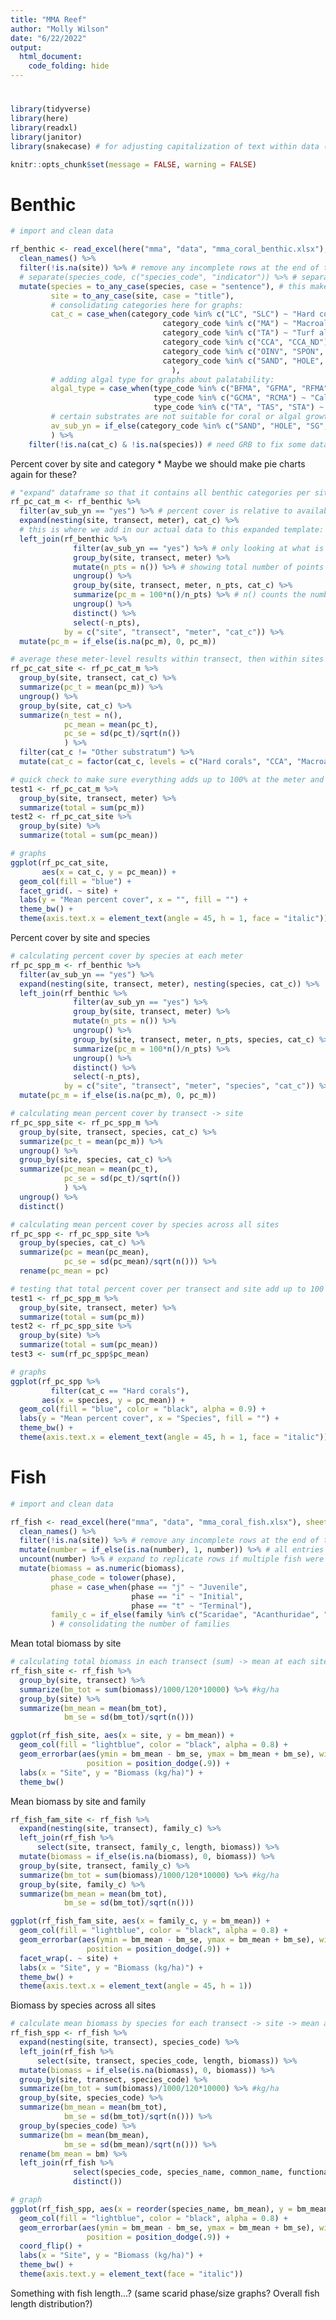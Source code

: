 ```yaml
---
title: "MMA Reef"
author: "Molly Wilson"
date: "6/22/2022"
output: 
  html_document:
    code_folding: hide
---
```


# {.tabset}

```r
library(tidyverse)
library(here) 
library(readxl) 
library(janitor)
library(snakecase) # for adjusting capitalization of text within data (e.g., species names)

knitr::opts_chunk$set(message = FALSE, warning = FALSE)
```

# Benthic

```r
# import and clean data

rf_benthic <- read_excel(here("mma", "data", "mma_coral_benthic.xlsx"), sheet = "benthic") %>%  
  clean_names() %>%
  filter(!is.na(site)) %>% # remove any incomplete rows at the end of the data
  # separate(species_code, c("species_code", "indicator")) %>% # separating variables with an underscore into two columns
  mutate(species = to_any_case(species, case = "sentence"), # this makes sure species names are correctly capitalized
         site = to_any_case(site, case = "title"),
         # consolidating categories here for graphs:
         cat_c = case_when(category_code %in% c("LC", "SLC") ~ "Hard corals",
                                  category_code %in% c("MA") ~ "Macroalgae",
                                  category_code %in% c("TA") ~ "Turf algae",
                                  category_code %in% c("CCA", "CCA_ND") ~ "CCA",
                                  category_code %in% c("OINV", "SPON", "AINV", "CYAN", "PEY") ~ "Other competitors",
                                  category_code %in% c("SAND", "HOLE", "SG", "PAVE") ~ "Other substratum"
                                    ),
         # adding algal type for graphs about palatability:
         algal_type = case_when(type_code %in% c("BFMA", "GFMA", "RFMA") ~ "Fleshy macroalgae",
                                type_code %in% c("GCMA", "RCMA") ~ "Calcareous macroalgae",
                                type_code %in% c("TA", "TAS", "STA") ~ "Turf algae"),
         # certain substrates are not suitable for coral or algal growth, so should not detract from percent cover
         av_sub_yn = if_else(category_code %in% c("SAND", "HOLE", "SG", "PAVE"), "no", "yes")
         ) %>%
    filter(!is.na(cat_c) & !is.na(species)) # need GRB to fix some data errors, but using this for now
```

Percent cover by site and category
* Maybe we should make pie charts again for these?

```r
# "expand" dataframe so that it contains all benthic categories per site/transect/meter -> join full dataset so that any meters where a species was absent it will show up as 0 (as opposed to having no entry)
rf_pc_cat_m <- rf_benthic %>%
  filter(av_sub_yn == "yes") %>% # percent cover is relative to available substrate
  expand(nesting(site, transect, meter), cat_c) %>%
  # this is where we add in our actual data to this expanded template:
  left_join(rf_benthic %>% 
              filter(av_sub_yn == "yes") %>% # only looking at what is considered available substrate (no sand, etc.)
              group_by(site, transect, meter) %>%
              mutate(n_pts = n()) %>% # showing total number of points per meter that are considered available substrate
              ungroup() %>%
              group_by(site, transect, meter, n_pts, cat_c) %>%
              summarize(pc_m = 100*n()/n_pts) %>% # n() counts the number of entries within a given group
              ungroup() %>%
              distinct() %>%
              select(-n_pts), 
            by = c("site", "transect", "meter", "cat_c")) %>%
  mutate(pc_m = if_else(is.na(pc_m), 0, pc_m))

# average these meter-level results within transect, then within sites
rf_pc_cat_site <- rf_pc_cat_m %>%
  group_by(site, transect, cat_c) %>%
  summarize(pc_t = mean(pc_m)) %>%
  ungroup() %>%
  group_by(site, cat_c) %>%
  summarize(n_test = n(),
            pc_mean = mean(pc_t),
            pc_se = sd(pc_t)/sqrt(n())
            ) %>%
  filter(cat_c != "Other substratum") %>% 
  mutate(cat_c = factor(cat_c, levels = c("Hard corals", "CCA", "Macroalgae", "Turf algae", "Other competitors")))

# quick check to make sure everything adds up to 100% at the meter and site level
test1 <- rf_pc_cat_m %>%
  group_by(site, transect, meter) %>%
  summarize(total = sum(pc_m))
test2 <- rf_pc_cat_site %>%
  group_by(site) %>%
  summarize(total = sum(pc_mean))

# graphs
ggplot(rf_pc_cat_site, 
       aes(x = cat_c, y = pc_mean)) +
  geom_col(fill = "blue") +
  facet_grid(. ~ site) +
  labs(y = "Mean percent cover", x = "", fill = "") +
  theme_bw() +
  theme(axis.text.x = element_text(angle = 45, h = 1, face = "italic"))
```

Percent cover by site and species

```r
# calculating percent cover by species at each meter
rf_pc_spp_m <- rf_benthic %>%
  filter(av_sub_yn == "yes") %>%
  expand(nesting(site, transect, meter), nesting(species, cat_c)) %>%
  left_join(rf_benthic %>% 
              filter(av_sub_yn == "yes") %>% 
              group_by(site, transect, meter) %>%
              mutate(n_pts = n()) %>% 
              ungroup() %>%
              group_by(site, transect, meter, n_pts, species, cat_c) %>%
              summarize(pc_m = 100*n()/n_pts) %>%
              ungroup() %>%
              distinct() %>%
              select(-n_pts), 
            by = c("site", "transect", "meter", "species", "cat_c")) %>%
  mutate(pc_m = if_else(is.na(pc_m), 0, pc_m))

# calculating mean percent cover by transect -> site
rf_pc_spp_site <- rf_pc_spp_m %>%
  group_by(site, transect, species, cat_c) %>%
  summarize(pc_t = mean(pc_m)) %>%
  ungroup() %>%
  group_by(site, species, cat_c) %>%
  summarize(pc_mean = mean(pc_t),
            pc_se = sd(pc_t)/sqrt(n())
            ) %>%
  ungroup() %>%
  distinct()

# calculating mean percent cover by species across all sites
rf_pc_spp <- rf_pc_spp_site %>%
  group_by(species, cat_c) %>%
  summarize(pc = mean(pc_mean),
            pc_se = sd(pc_mean)/sqrt(n())) %>%
  rename(pc_mean = pc) 

# testing that total percent cover per transect and site add up to 100
test1 <- rf_pc_spp_m %>%
  group_by(site, transect, meter) %>%
  summarize(total = sum(pc_m))
test2 <- rf_pc_spp_site %>%
  group_by(site) %>%
  summarize(total = sum(pc_mean))
test3 <- sum(rf_pc_spp$pc_mean)

# graphs
ggplot(rf_pc_spp %>%
         filter(cat_c == "Hard corals"),
       aes(x = species, y = pc_mean)) +
  geom_col(fill = "blue", color = "black", alpha = 0.9) +
  labs(y = "Mean percent cover", x = "Species", fill = "") +
  theme_bw() +
  theme(axis.text.x = element_text(angle = 45, h = 1, face = "italic"))
```

# Fish

```r
# import and clean data

rf_fish <- read_excel(here("mma", "data", "mma_coral_fish.xlsx"), sheet = "fish") %>%  
  clean_names() %>%
  filter(!is.na(site)) %>% # remove any incomplete rows at the end of the data
  mutate(number = if_else(is.na(number), 1, number)) %>% # all entries with no number specified were single observations
  uncount(number) %>% # expand to replicate rows if multiple fish were recorded to look at length distributions
  mutate(biomass = as.numeric(biomass),
         phase_code = tolower(phase),
         phase = case_when(phase == "j" ~ "Juvenile",
                           phase == "i" ~ "Initial",
                           phase == "t" ~ "Terminal"),
         family_c = if_else(family %in% c("Scaridae", "Acanthuridae", "Haemulidae", "Serranidae", "Lutjanidae", "Balistidae", "Pomacentridae"), family, "Other")
         ) # consolidating the number of families
```

Mean total biomass by site
```r
# calculating total biomass in each transect (sum) -> mean at each site
rf_fish_site <- rf_fish %>% 
  group_by(site, transect) %>%
  summarize(bm_tot = sum(biomass)/1000/120*10000) %>% #kg/ha
  group_by(site) %>%
  summarize(bm_mean = mean(bm_tot),
            bm_se = sd(bm_tot)/sqrt(n()))

ggplot(rf_fish_site, aes(x = site, y = bm_mean)) +
  geom_col(fill = "lightblue", color = "black", alpha = 0.8) +
  geom_errorbar(aes(ymin = bm_mean - bm_se, ymax = bm_mean + bm_se), width = .2,
                 position = position_dodge(.9)) +
  labs(x = "Site", y = "Biomass (kg/ha)") +
  theme_bw()
```

Mean biomass by site and family
```r
rf_fish_fam_site <- rf_fish %>% 
  expand(nesting(site, transect), family_c) %>%
  left_join(rf_fish %>%
      select(site, transect, family_c, length, biomass)) %>%
  mutate(biomass = if_else(is.na(biomass), 0, biomass)) %>%
  group_by(site, transect, family_c) %>%
  summarize(bm_tot = sum(biomass)/1000/120*10000) %>% #kg/ha
  group_by(site, family_c) %>%
  summarize(bm_mean = mean(bm_tot),
            bm_se = sd(bm_tot)/sqrt(n()))

ggplot(rf_fish_fam_site, aes(x = family_c, y = bm_mean)) +
  geom_col(fill = "lightblue", color = "black", alpha = 0.8) +
  geom_errorbar(aes(ymin = bm_mean - bm_se, ymax = bm_mean + bm_se), width = .2,
                 position = position_dodge(.9)) +
  facet_wrap(. ~ site) +
  labs(x = "Site", y = "Biomass (kg/ha)") +
  theme_bw() +
  theme(axis.text.x = element_text(angle = 45, h = 1))
```

Biomass by species across all sites
```r
# calculate mean biomass by species for each transect -> site -> mean across sites
rf_fish_spp <- rf_fish %>% 
  expand(nesting(site, transect), species_code) %>%
  left_join(rf_fish %>%
      select(site, transect, species_code, length, biomass)) %>%
  mutate(biomass = if_else(is.na(biomass), 0, biomass)) %>%
  group_by(site, transect, species_code) %>%
  summarize(bm_tot = sum(biomass)/1000/120*10000) %>% #kg/ha
  group_by(site, species_code) %>%
  summarize(bm_mean = mean(bm_tot),
            bm_se = sd(bm_tot)/sqrt(n())) %>%
  group_by(species_code) %>%
  summarize(bm = mean(bm_mean),
            bm_se = sd(bm_mean)/sqrt(n())) %>%
  rename(bm_mean = bm) %>%
  left_join(rf_fish %>% 
              select(species_code, species_name, common_name, functional_group) %>%
              distinct())

# graph
ggplot(rf_fish_spp, aes(x = reorder(species_name, bm_mean), y = bm_mean)) +
  geom_col(fill = "lightblue", color = "black", alpha = 0.8) +
  geom_errorbar(aes(ymin = bm_mean - bm_se, ymax = bm_mean + bm_se), width = .2,
                 position = position_dodge(.9)) +
  coord_flip() +
  labs(x = "Site", y = "Biomass (kg/ha)") +
  theme_bw() +
  theme(axis.text.y = element_text(face = "italic"))
```


Something with fish length...? (same scarid phase/size graphs? Overall fish length distribution?)